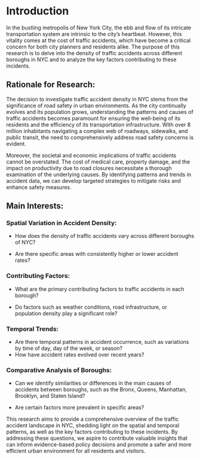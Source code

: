 # Introduction

In the bustling metropolis of New York City, the ebb and flow of its intricate transportation system are intrinsic to the city's heartbeat. However, this vitality comes at the cost of traffic accidents, which have become a critical concern for both city planners and residents alike. The purpose of this research is to delve into the density of traffic accidents across different boroughs in NYC and to analyze the key factors contributing to these incidents.

## Rationale for Research:

The decision to investigate traffic accident density in NYC stems from the significance of road safety in urban environments. As the city continually evolves and its population grows, understanding the patterns and causes of traffic accidents becomes paramount for ensuring the well-being of its residents and the efficiency of its transportation infrastructure. With over 8 million inhabitants navigating a complex web of roadways, sidewalks, and public transit, the need to comprehensively address road safety concerns is evident.

Moreover, the societal and economic implications of traffic accidents cannot be overstated. The cost of medical care, property damage, and the impact on productivity due to road closures necessitate a thorough examination of the underlying causes. By identifying patterns and trends in accident data, we can develop targeted strategies to mitigate risks and enhance safety measures.


## Main Interests:

### Spatial Variation in Accident Density:

- How does the density of traffic accidents vary across different boroughs of NYC?

- Are there specific areas with consistently higher or lower accident rates?

### Contributing Factors:

- What are the primary contributing factors to traffic accidents in each borough?

- Do factors such as weather conditions, road infrastructure, or population density play a significant role?

### Temporal Trends:

- Are there temporal patterns in accident occurrence, such as variations by time of day, day of the week, or season?
- How have accident rates evolved over recent years?


### Comparative Analysis of Boroughs:

- Can we identify similarities or differences in the main causes of accidents between boroughs, such as the Bronx, Queens, Manhattan, Brooklyn, and Staten Island?

- Are certain factors more prevalent in specific areas?


This research aims to provide a comprehensive overview of the traffic accident landscape in NYC, shedding light on the spatial and temporal patterns, as well as the key factors contributing to these incidents. By addressing these questions, we aspire to contribute valuable insights that can inform evidence-based policy decisions and promote a safer and more efficient urban environment for all residents and visitors.



